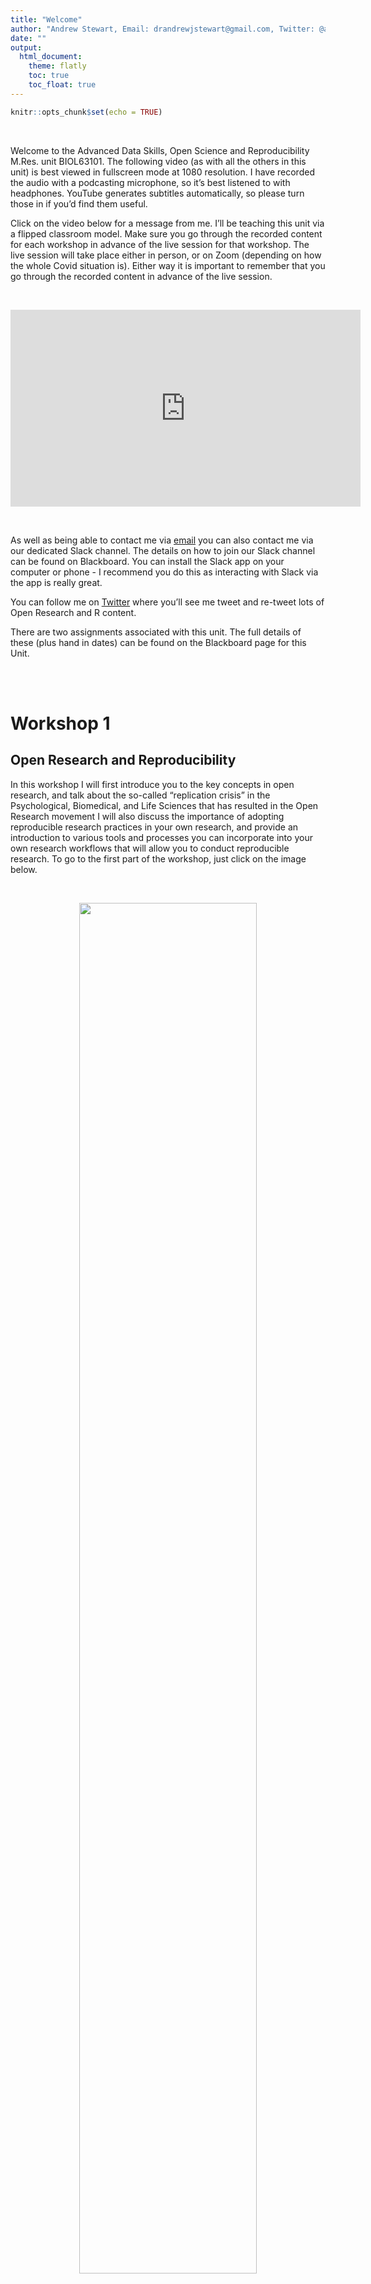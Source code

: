 ```yaml
---
title: "Welcome"
author: "Andrew Stewart, Email: drandrewjstewart@gmail.com, Twitter: @ajstewart_lang"
date: ""
output: 
  html_document:
    theme: flatly
    toc: true
    toc_float: true  
---
```


```r
knitr::opts_chunk$set(echo = TRUE)
```

  

Welcome to the Advanced Data Skills, Open Science and Reproducibility M.Res. unit BIOL63101. The following video (as with all the others in this unit) is best viewed in fullscreen mode at 1080 resolution. I have recorded the audio with a podcasting microphone, so it's best listened to with headphones. YouTube generates subtitles automatically, so please turn those in if you'd find them useful.

Click on the video below for a message from me. I'll be teaching this unit via a flipped classroom model. Make sure you go through the recorded content for each workshop in advance of the live session for that workshop. The live session will take place either in person, or on Zoom (depending on how the whole Covid situation is). Either way it is important to remember that you go through the recorded content in advance of the live session. 

  

<center>

<iframe width="560" height="315" src="https://youtube.com/embed/f8brespcW48" frameborder="0" data-external="1" allowfullscreen>

</iframe>

</center>

  

As well as being able to contact me via [email](mailto:drandrewjstewart@gmail.com) you can also contact me via our dedicated Slack channel. The details on how to join our Slack channel can be found on Blackboard. You can install the Slack app on your computer or phone - I recommend you do this as interacting with Slack via the app is really great.

You can follow me on [Twitter](https://twitter.com/ajstewart_lang?lang=en) where you'll see me tweet and re-tweet lots of Open Research and R content.

There are two assignments associated with this unit. The full details of these (plus hand in dates) can be found on the Blackboard page for this Unit.

   \
  

# Workshop 1

## Open Research and Reproducibility

In this workshop I will first introduce you to the key concepts in open research, and talk about the so-called "replication crisis" in the Psychological, Biomedical, and Life Sciences that has resulted in the Open Research movement I will also discuss the importance of adopting reproducible research practices in your own research, and provide an introduction to various tools and processes you can incorporate into your own research workflows that will allow you to conduct reproducible research. To go to the first part of the workshop, just click on the image below.

<center>

 

[![](images/open_research.png){width="75%"}](https://ajstewartlang.github.io/01_open_research_and_reproducibility/knitted_workshop/01_open_research_and_reproducibility.html)

   

</center>

## Experimental Power

The second part of this workshop covers experimental power (and why it is important). One of the insights revealed by the "replication crisis" is that very often research is underpowered for the effect size of interest (i.e., even if the effect is there, your experiment is unlikely to find it). Many of the issues stem from researchers not spending sufficient time considering the power aspects of their research design. In this workshop, I'll provide you with an overview of some of the issues - just click on the image below to view this second part of the workshop:

<center>

 

[![](images/experimental_power.png){width="75%"}](https://ajstewartlang.github.io/13_experimental_power/knitted_workshop/13_experimental_power.html)

   

</center>

## Open Source Software

The third part of the workshop involves a very brief overview of open source software, the use of which is arguably key for researchers to be able to adopt open and reproducible research workflows. To view this third part, just click on the image below.

<center>

 

[![](images/open_source.png){width="75%"}](https://ajstewartlang.github.io/24_open_source/knitted_workshop/24_open_source.html)

   

</center>

  

# Workshop 2

## Starting with R and RStudio Desktop

In this workshop I'll introduce you to R (the language) and RStudio Desktop (the environment we use to interact with the language). I've also added a link to a great talk by the founder of RStudio, J.J. Alaire. At the end of the workshop I have put together a video which will show you how to run your first R script.

<center>

 

[![](images/starting_with_r.png){width="75%"}](https://ajstewartlang.github.io/02_starting_with_r/knitted_workshop/02_starting_with_r.html)

   

</center>

  

# Workshop 3

## Data Wrangling

In this workshop I will introduce you to a number of key packages known as the `Tidyverse` These packages contain a large number of functions for working with data in tidy format. By making our data wrangling reproducible (i.e., by coding it in R), we can easily re-run this stage of our analysis pipeline as new data gets added. Reproducibility of the data wrangling stage is a key part of the analysis process and often gets overlooked in terms of needing to ensure it is reproducible. There are two parts to this workshop. The first focuses on data wrangling/tidying. To go to this first part, just click on the image below.

<center>

 

[![](images/data_wrangling.png){width="75%"}](https://ajstewartlang.github.io/03_data_wrangling/knitted_workshop/03_data_wrangling.html)

 

</center>

  

## Summarising Your Data

Once you have completed this first part and have your R script up and running, click on the image below for the second part where you'll learn how to aggregate and summarise your data.

<center>

 

[![](images/summarising_your_data.png){width="75%"}](https://ajstewartlang.github.io/04_summarising_your_data/knitted_workshop/04_summarising_your_data.html)

   

</center>

  

# Workshop 4

## Data Visualisation

In this workshop we will explore the basics of Data Visualization using R. You'll have the opportunity to write an R script on your own computer that will generate some nice data visualisations. Just click on the image below to start.

<center>

 

[![](images/data_vis.png){width="75%"}](https://ajstewartlang.github.io/06_data_visualisation/knitted_workshop/06_data_visualisation)

 

</center>

  

# Workshop 5

## R Markdown

In this workshop I will show you how to generate a report in `.html` format using R Markdown. Reports written using R Markdown allow you to combine narrative that you've written alongwith R code chunks, and the output associated with those code chunks all in one `knitted` document. The assignments for this unit need to be produced using R Markdown.

<center>

 

[![](images/introduction_to_r_markdown.png){width="75%"}](https://ajstewartlang.github.io/19_introduction_to_r_markdown/knitted_workshop/19_introduction_to_r_markdown.html)

 

</center>

  

# Workshop 6

## Regression Part 1

In this workshop we will explore Simple Regression in the context of the General Linear Model (GLM). You will also have the opportunity to build some regression models where you predict an outcome variable on the basis of one predictor. You will also learn how to run model diagnostics to ensure you are not violating any key assumptions of regression.

<center>

 

[![](images/glm_regression_pt1.png){width="75%"}](https://ajstewartlang.github.io/09_glm_regression_pt1/knitted_workshop/09_glm_regression_pt1.html)

 

</center>

  

# Workshop 7

## Regression Part 2

In this workshop will explore Multiple Regression in the context of the General Linear Model (GLM). Multiple Regressions builds on Simple Regression, except that having one predictor (as is the case with Simple Regression) we will be dealing with multiple predictors. Again, you will have the opporunity to build some regression models and use various methods to decide which one is 'best'. You will also learn how to run model disagnostics for these models as you did in the case of Simple Regression.

<center>

 

[![](images/glm_regression_pt2.png){width="75%"}](https://ajstewartlang.github.io/10_glm_regression_pt2/knitted_workshop/10_glm_regression_pt2.html)

 

</center>

  

# Workshop 8

## ANOVA Part 1

In this workshop we will explore Analysis of Variance (ANOVA) in the context of model building in R for between participants designs, repeated measures designs, and factorial designs. You will learn how to use the {afex} package for building models with Type III Sums of Squares, and the {emmeans} package to conduct follow up tests to explore main effects and interactions.

<center>

 

[![](images/glm_anova_pt1.png){width="75%"}](https://ajstewartlang.github.io/11_glm_anova_pt1/knitted_workshop/11_glm_anova_pt1.html)

 

</center>

  

# Workshop 9

## ANOVA Part 2

In this workshop we will build on Workshop 8 to explore Analysis of Covariance (ANCOVA). In this workshop we will also examine ANOVA and ANCOVA as special cases of regression and see how we can build both via a linear model. By then doing this yourselves, you wil hopefully be convinced that ANOVA and regression are really the same thing.

<center>

 

[![](images/glm_anova_pt2.png){width="75%"}](https://ajstewartlang.github.io/12_glm_anova_pt2/knitted_workshop/12_glm_anova_pt2.html)

 

</center>

  

# Workshop 10

This workshop will introduce you to Binder, a tool for allowing you to reproduce your computational environment, as well as your code and data, and share all of these with a collaborator via sharing a simple web link.

<center>

 

[![](images/binder.png){width="75%"}](https://ajstewartlang.github.io/23_introduction_to_binder/knitted_workshop/23_introduction_to_binder.html)

 

</center>

  

## Technical Details

The structure for this unit was very much inspired by the [Sharing At Short Notice](https://rstudio.com/resources/webinars/sharing-on-short-notice-how-to-get-your-materials-online-with-r-markdown/) webinar by Alison Hill and Desirée De Leon.

The repo for each workshop can be accessed via the 'Improve this Workshop' link at the bottom of each workshop page. The workshops and this website were all written using [R Markdown](https://rmarkdown.rstudio.com/) and the website is hosted on [Netlify](https://www.netlify.com/) via continunous deployment from [this GitHub repository](https://github.com/ajstewartlang/MRes_BIOL63101).

The source code for each of the Workshops above is licensed under the [MIT license](https://opensource.org/licenses/MIT), and the lecture content under [CC-BY](https://creativecommons.org/licenses/by/4.0/).
